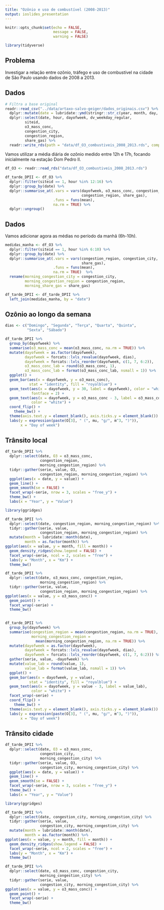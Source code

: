 ```yaml
---
title: "Ozônio e uso de combustível (2008-2013)"
output: ioslides_presentation
---
```


```r
knitr::opts_chunk$set(echo = FALSE,
                      message = FALSE,
                      warning = FALSE)
```

```r
library(tidyverse)
```

## Problema

Investigar a relação entre ozõnio, tráfego e uso de combustível na cidade de São Paulo usando dados de 2008 a 2013.

## Dados {.smaller}

```r
# Filtra a base original
readr::read_csv("../data/artaxo-salvo-geiger/dados_originais.csv") %>%
  dplyr::mutate(date = lubridate::ymd(stringr::str_c(year, month, day, sep = "-"))) %>% 
  dplyr::select(date, hour, dayofweek, dv_weekday_regular,
         siteid, 
         o3_mass_conc,
         congestion_city,
         congestion_region,
         share_gas) %>% 
  readr::write_rds(path = "data/df_O3_combustiveis_2008_2013.rds", compress = "gz")
```

Vamos utilizar a média diária de ozônio medido entre 12h e 17h, focando inicialmente na estação Dom Pedro II.

```r
df_O3 <- readr::read_rds("data/df_O3_combustiveis_2008_2013.rds")

df_tarde_DPII <- df_O3 %>%
  dplyr::filter(siteid == 1, hour %in% 12:16) %>% 
  dplyr::group_by(date) %>%
  dplyr::summarise_at(.vars = vars(dayofweek, o3_mass_conc, congestion_city,
                                   congestion_region, share_gas),
                      .funs = funs(mean),
                      na.rm = TRUE) %>%  
  dplyr::ungroup()
```

## Dados {.smaller}

Vamos adicionar agora as médias no período da manhã (6h-10h). 

```r
medidas_manha <- df_O3 %>%
  dplyr::filter(siteid == 1, hour %in% 6:10) %>% 
  dplyr::group_by(date) %>%
  dplyr::summarise_at(.vars = vars(congestion_region, congestion_city,
                                   share_gas),
                      .funs = funs(mean),
                      na.rm = TRUE)  %>%
  rename(morning_congestion_city = congestion_city,
         morning_congestion_region = congestion_region,
         morning_share_gas = share_gas)

df_tarde_DPII <- df_tarde_DPII %>%  
  left_join(medidas_manha, by = "date")

```


## Ozônio ao longo da semana

```r
dias <- c("Domingo", "Segunda", "Terça", "Quarta", "Quinta", 
          "Sexta", "Sábado")

df_tarde_DPII %>% 
  group_by(dayofweek) %>% 
  summarise(o3_mass_conc = mean(o3_mass_conc, na.rm = TRUE)) %>% 
  mutate(dayofweek = as.factor(dayofweek),
         dayofweek = forcats::lvls_revalue(dayofweek, dias),
         dayofweek = forcats::lvls_reorder(dayofweek, c(1, 7, 6:2)),
         o3_mass_conc_lab = round(o3_mass_conc, 1),
         o3_mass_conc_lab = format(o3_mass_conc_lab, nsmall = 1)) %>% 
  ggplot() +
  geom_bar(aes(x = dayofweek, y = o3_mass_conc), 
           stat = "identity", fill = "royalblue") +
  geom_text(aes(x = dayofweek, y = 30, label = dayofweek), color = "white",
            fontface = 2) +
  geom_text(aes(x = dayofweek, y = o3_mass_conc - 3, label = o3_mass_conc_lab),
            color = "white") +
  coord_flip() +
    theme_bw() +
  theme(axis.text.y = element_blank(), axis.ticks.y = element_blank()) +
  labs(y = expression(paste(O[3], " (", mu, "g/", m^3, ")")), 
       x = "Day of week")
```

## Trânsito local

```r
df_tarde_DPII %>% 
  dplyr::select(date, O3 = o3_mass_conc, 
                congestion_region,
                morning_congestion_region) %>% 
  tidyr::gather(serie, value, O3, 
                congestion_region, morning_congestion_region) %>% 
  ggplot(aes(x = date, y = value)) +
  geom_line() +
  geom_smooth(se = FALSE) +
  facet_wrap(~serie, nrow = 3, scales = "free_y") +
  theme_bw() +
  labs(x = "Year", y = "Value")
```

```r
library(ggridges)

df_tarde_DPII %>% 
  dplyr::select(date, congestion_region, morning_congestion_region) %>% 
  tidyr::gather(serie, value, 
                congestion_region, morning_congestion_region) %>%
  mutate(month = lubridate::month(date),
         month = as.factor(month)) %>% 
ggplot(aes(x = value, y = month, fill = month)) + 
  geom_density_ridges(show.legend = FALSE) +
  facet_wrap(~serie, ncol = 2, scales = "free") +
  labs(y = "Month", x = "Km") +
  theme_bw()
```

```r
df_tarde_DPII %>% 
  dplyr::select(date, o3_mass_conc, congestion_region, 
                morning_congestion_region) %>% 
  tidyr::gather(serie, value, 
                congestion_region, morning_congestion_region) %>%
ggplot(aes(x = value, y = o3_mass_conc)) +
  geom_point() +
  facet_wrap(~serie) +
  theme_bw()
  
```


```r
df_tarde_DPII %>%
  group_by(dayofweek) %>% 
  summarise(congestion_region = mean(congestion_region, na.rm = TRUE),
            morning_congestion_region = 
              mean(morning_congestion_region, na.rm = TRUE)) %>% 
  mutate(dayofweek = as.factor(dayofweek),
         dayofweek = forcats::lvls_revalue(dayofweek, dias),
         dayofweek = forcats::lvls_reorder(dayofweek, c(1, 7, 6:2))) %>%
  gather(serie, value, -dayofweek) %>% 
  mutate(value_lab = round(value, 1),
         value_lab = format(value_lab, nsmall = 1)) %>% 
  ggplot() +
  geom_bar(aes(x = dayofweek, y = value), 
           stat = "identity", fill = "royalblue") +
  geom_text(aes(x = dayofweek, y = value - 3, label = value_lab),
            color = "white") +
  facet_wrap(~serie) +
  coord_flip() +
    theme_bw() +
  theme(axis.text.y = element_blank(), axis.ticks.y = element_blank()) +
  labs(y = expression(paste(O[3], " (", mu, "g/", m^3, ")")), 
       x = "Day of week")

```


## Trânsito cidade

```r
df_tarde_DPII %>% 
  dplyr::select(date, O3 = o3_mass_conc, 
                congestion_city,
                morning_congestion_city) %>% 
  tidyr::gather(serie, value, O3, 
                congestion_city, morning_congestion_city) %>% 
  ggplot(aes(x = date, y = value)) +
  geom_line() +
  geom_smooth(se = FALSE) +
  facet_wrap(~serie, nrow = 3, scales = "free_y") +
  theme_bw() +
  labs(x = "Year", y = "Value")
```


```r
library(ggridges)

df_tarde_DPII %>% 
  dplyr::select(date, congestion_city, morning_congestion_city) %>% 
  tidyr::gather(serie, value, 
                congestion_city, morning_congestion_city) %>%
  mutate(month = lubridate::month(date),
         month = as.factor(month)) %>% 
ggplot(aes(x = value, y = month, fill = month)) + 
  geom_density_ridges(show.legend = FALSE) +
  facet_wrap(~serie, ncol = 2, scales = "free") +
  labs(y = "Month", x = "Km") +
  theme_bw()
```

```r
df_tarde_DPII %>% 
  dplyr::select(date, o3_mass_conc, congestion_city, 
                morning_congestion_city) %>% 
  tidyr::gather(serie, value, 
                congestion_city, morning_congestion_city) %>%
ggplot(aes(x = value, y = o3_mass_conc)) +
  geom_point() +
  facet_wrap(~serie) +
  theme_bw()
  
```

